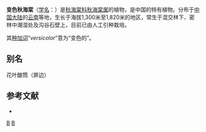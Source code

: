 {{Speciesbox
| taxon = Begonia versicolor
| authority = [[Irmsch.|Irmsch.]], 1939
}}

'''变色秋海棠'''（[[学名|学名]]：{{lang|la|''Begonia versicolor''}}）是[[秋海棠科|秋海棠科]][[秋海棠属|秋海棠属]]的植物，是中国的特有植物。分布于[[中国大陆|中国大陆]]的[[云南|云南]]等地，生长于海拔1,300米至1,820米的地区，常生于混交林下、密林中潮湿处及沟谷石壁上，目前已由人工引种栽培。

其[[种加词|种加词]]“''versicolor''”意为“变色的”。

== 别名 ==
花叶酸筒（屏边）

== 参考文献 ==
<div class="references-small">
* {{cite web| url =http://www.bioinfo.cn/db05/KmzwSpecies.php?action=view&id=1198| title =变色秋海棠| work =《中国高等植物数据库全库》| publisher =中国科学院微生物研究所| author =昆明植物研究所| accessdate =2009-02-22| deadurl =yes| archiveurl =https://web.archive.org/web/20160305022451/http://www.bioinfo.cn/db05/KmzwSpecies.php?action=view&id=1198| archivedate =2016-03-05}}
</div>
{{Taxonbar|from=Q10912900}}

[[Category:秋海棠属|B]]
[[Category:1939年描述的植物|B]]


{{植物小作品}}